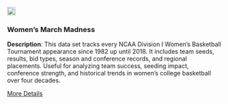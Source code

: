 <div class="grid-item" data-featured="true" data-tags="r">
  <img src="img/marchmadness.png" width="20px" height="20px">
  <h3>Women's March Madness</h3>
  <p>
<strong>Description</strong>: This data set tracks every NCAA Division I Women’s Basketball Tournament appearance since 1982 up until 2018. It includes team seeds, results, bid types, season and conference records, and regional placements. Useful for analyzing team success, seeding impact, conference strength, and historical trends in women’s college basketball over four decades.
</p>
  <a href="https://diverse-data-hub.github.io/website_files/description_pages/marchmadness.html" class="btn btn-outline-dark">More Details</a>
</div>
